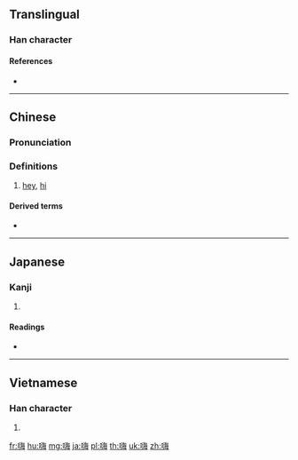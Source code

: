 ==Translingual==

===Han character===
{{Han char|rn=30|rad=口|as=10|sn=13|four=68057|canj=REOY|ids=⿰口海}}

====References====
* {{Han ref|kx=0204.111|dkj=04137|hdz=10671.030|uh=55E8|ud=21992|bh=B6D9|bd=46809}}

----

==Chinese==
{{zh-forms}}

===Pronunciation===
{{zh-pron
|m=hāi
|c=hoi1
|mn=hài
|w=0he
|cat=intj
}}

===Definitions===
{{zh-hanzi}}

# {{lb|zh|colloquial}} [[hey]], [[hi]]

====Derived terms====
* {{zh-l|嗨喲}}

----

==Japanese==

===Kanji===
{{ja-kanji|grade=|rs=口10}}

# {{defn|lang=ja|sort=口10}}

====Readings====
* {{ja-readings|on=[[かい]] (kai)|kun=}}

----

==Vietnamese==

===Han character===
{{vi-hantu|[[hải]]|rs=口10}}

# {{defn|lang=vi|sort=口10}}

[[fr:嗨]]
[[hu:嗨]]
[[mg:嗨]]
[[ja:嗨]]
[[pl:嗨]]
[[th:嗨]]
[[uk:嗨]]
[[zh:嗨]]